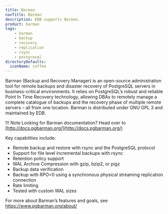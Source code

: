 ```yaml
---
title: Barman
navTitle: Barman
description: EDB supports Barman.
product: barman
tags:
    - barman
    - backup
    - recovery
    - replication
    - rsync
    - postgresql
directoryDefaults:
  iconName: coffee
---
```


Barman (Backup and Recovery Manager) is an open-source administration tool for remote backups and disaster recovery of PostgreSQL servers in business-critical environments. It relies on PostgreSQL’s robust and reliable Point In Time Recovery technology, allowing DBAs to remotely manage a complete catalogue of backups and the recovery phase of multiple remote servers – all from one location. Barman is distributed under GNU GPL 3 and maintained by EDB.

!!! Note
    Looking for Barman documentation? Head over to [http://docs.pgbarman.org/](http://docs.pgbarman.org/)


Key capabilities include:

- Remote backup and restore with rsync and the PostgreSQL protocol
- Support for file level incremental backups with rsync
- Retention policy support
- WAL Archive Compression with gzip, bzip2, or pigz
- Backup data verification
- Backup with RPO=0 using a synchronous physical streaming replication connection
- Rate limiting
- Tested with custom WAL sizes

For more about Barman’s features and goals, see https://www.pgbarman.org/about/
